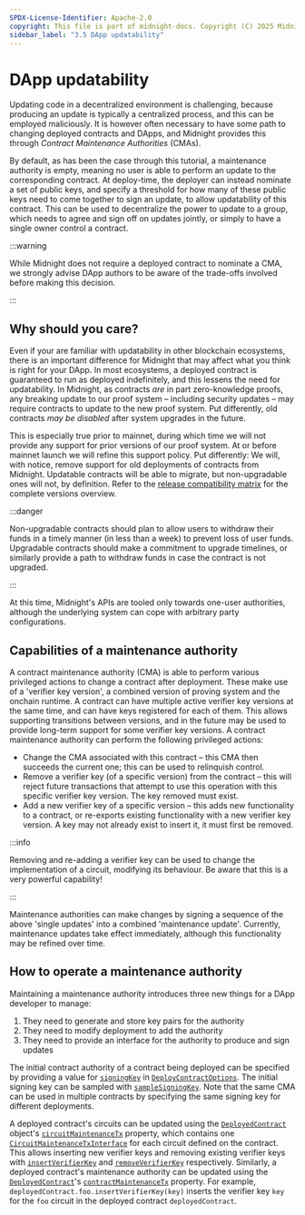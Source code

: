 ```yaml
---
SPDX-License-Identifier: Apache-2.0
copyright: This file is part of midnight-docs. Copyright (C) 2025 Midnight Foundation. Licensed under the Apache License, Version 2.0 (the "License"); You may not use this file except in compliance with the License. You may obtain a copy of the License at http://www.apache.org/licenses/LICENSE-2.0 Unless required by applicable law or agreed to in writing, software distributed under the License is distributed on an "AS IS" BASIS, WITHOUT WARRANTIES OR CONDITIONS OF ANY KIND, either express or implied. See the License for the specific language governing permissions and limitations under the License.
sidebar_label: "3.5 DApp updatability"
---
```


# DApp updatability

Updating code in a decentralized environment is challenging, because producing
an update is typically a centralized process, and this can be employed
maliciously. It is however often necessary to have some path to changing
deployed contracts and DApps, and Midnight provides this through *Contract
Maintenance Authorities* (CMAs).

By default, as has been the case through this tutorial, a maintenance authority
is empty, meaning no user is able to perform an update to the corresponding
contract. At deploy-time, the deployer can instead nominate a set of public
keys, and specify a threshold for how many of these public keys need to come together to
sign an update, to allow updatability of this contract. This can be used to
decentralize the power to update to a group, which needs to agree and sign off
on updates jointly, or simply to have a single owner control a contract.

:::warning

While Midnight does not require a deployed contract to nominate a CMA, we
strongly advise DApp authors to be aware of the trade-offs involved before
making this decision.

:::

## Why should you care?

Even if your are familiar with updatability in other blockchain ecosystems,
there is an important difference for Midnight that may affect what you think is
right for your DApp. In most ecosystems, a deployed contract is guaranteed to
run as deployed indefinitely, and this lessens the need for updatability. In
Midnight, as contracts *are* in part zero-knowledge proofs, any breaking update
to our proof system – including security updates – may require contracts to
update to the new proof system. Put differently, old contracts *may be
disabled* after system upgrades in the future.

This is especially true prior to mainnet, during which time we will not provide
any support for prior versions of our proof system. At or before mainnet launch
we will refine this support policy. Put differently: We will, with notice,
remove support for old deployments of contracts from Midnight. Updatable
contracts will be able to migrate, but non-upgradable ones will not, by
definition. Refer to the [release compatibility matrix](../../../relnotes/comp-matrix) for the complete versions overview.


:::danger

Non-upgradable contracts should plan to allow users to withdraw their funds in
a timely manner (in less than a week) to prevent loss of user funds. Upgradable
contracts should make a commitment to upgrade timelines, or similarly provide a
path to withdraw funds in case the contract is not upgraded.

:::

At this time, Midnight's APIs are tooled only towards one-user authorities,
although the underlying system can cope with arbitrary party configurations.

## Capabilities of a maintenance authority

A contract maintenance authority (CMA) is able to perform various privileged actions
to change a contract after deployment. These make use of a 'verifier key
version', a combined version of proving system and the onchain runtime. A
contract can have multiple active verifier key versions at the same time, and
can have keys registered for each of them. This allows supporting transitions
between versions, and in the future may be used to provide long-term support
for some verifier key versions. A contract maintenance authority can perform
the following privileged actions:

- Change the CMA associated with this contract – this CMA then succeeds the
  current one; this can be used to relinquish control.
- Remove a verifier key (of a specific version) from the contract – this will
  reject future transactions that attempt to use this operation with this
  specific verifier key version. The key removed must exist.
- Add a new verifier key of a specific version – this adds new functionality to
  a contract, or re-exports existing functionality with a new verifier key
  version. A key may not already exist to insert it, it must first be removed.

:::info

Removing and re-adding a verifier key can be used to change the implementation
of a circuit, modifying its behaviour. Be aware that this is a very powerful
capability!

:::

Maintenance authorities can make changes by signing a sequence of the above
'single updates' into a combined 'maintenance update'. Currently, maintenance
updates take effect immediately, although this functionality may be refined
over time.

## How to operate a maintenance authority

Maintaining a maintenance authority introduces three new things for a DApp developer to manage:

1. They need to generate and store key pairs for the authority
2. They need to modify deployment to add the authority
3. They need to provide an interface for the authority to produce and sign updates

The initial contract authority of a contract being deployed can be specified by providing a value for 
[`signingKey`](/develop/reference/midnight-api/midnight-js/@midnight-ntwrk/midnight-js-contracts/type-aliases/DeployContractOptions)
in
[`DeployContractOptions`](/develop/reference/midnight-api/midnight-js/@midnight-ntwrk/midnight-js-contracts/type-aliases/DeployContractOptions).
The initial signing key can be sampled with
[`sampleSigningKey`](/develop/reference/midnight-api/compact-runtime/functions/sampleSigningKey).
Note that the same CMA can be used in multiple contracts by specifying the same
signing key for different deployments.

A deployed contract's circuits can be updated using the
[`DeployedContract`](/develop/reference/midnight-api/midnight-js/@midnight-ntwrk/midnight-js-contracts/type-aliases/DeployedContract)
object's
[`circuitMaintenanceTx`](/develop/reference/midnight-api/midnight-js/@midnight-ntwrk/midnight-js-contracts/type-aliases/FoundContract#circuitmaintenancetx)
property, which contains one 
[`CircuitMaintenanceTxInterface`](/develop/reference/midnight-api/midnight-js/@midnight-ntwrk/midnight-js-contracts/type-aliases/CircuitMaintenanceTxInterface)
for each circuit defined on the contract. This allows inserting new verifier keys and removing existing verifier keys with
[`insertVerifierKey`](/develop/reference/midnight-api/midnight-js/@midnight-ntwrk/midnight-js-contracts/type-aliases/CircuitMaintenanceTxInterface#insertverifierkey)
and
[`removeVerifierKey`](/develop/reference/midnight-api/midnight-js/@midnight-ntwrk/midnight-js-contracts/type-aliases/CircuitMaintenanceTxInterface#removeverifierkey)
respectively.
Similarly, a deployed contract's maintenance authority can be updated using the
[`DeployedContract`](/develop/reference/midnight-api/midnight-js/@midnight-ntwrk/midnight-js-contracts/type-aliases/DeployedContract)'s
[`contractMaintenanceTx`](/develop/reference/midnight-api/midnight-js/@midnight-ntwrk/midnight-js-contracts/type-aliases/FoundContract#contractmaintenancetx)
property. For example, `deployedContract.foo.insertVerifierKey(key)`
inserts the verifier key `key` for the `foo` circuit in the deployed contract
`deployedContract`.
